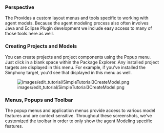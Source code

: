 ===Perspective===

The Provides a custom layout menus and tools specific to working with agent models. Because the agent modeling process also often involves Java and Eclipse Plugin development we include easy access to many of those tools here as well.

===Creating Projects and Models===

You can create projects and project components using the Popup menu. Just click in a blank space within the Package Explorer. Any installed project targets are displayed in this menu. For example, if you've installed the Simphony target, you'd see that displayed in this menu as well.

[[Image:images/edit_tutorial/SimpleTutorial3CreateModel.png]]

===Menus, Popups and Toolbar===

The popup menus and application menus provide access to various model features and are context sensitive.  Throughout these screenshots, we've customized the toolbar in order to only show the agent Modeling specific features.
